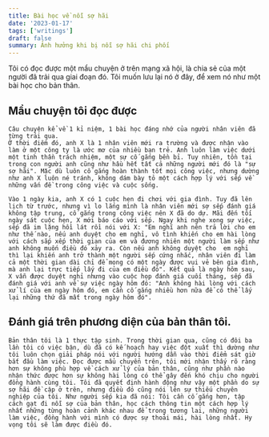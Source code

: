 ```yaml
---
title: Bài học về nỗi sợ hãi
date: '2023-01-17'
tags: ['writings']
draft: false
summary: Ảnh hưởng khi bị nỗi sợ hãi chi phối
---
```

Tôi có đọc được một mẩu chuyện ở trên mạng xã hội, là chia sẻ của một người đã trải qua giai đoạn đó.
Tôi muốn lưu lại nó ở đây, để xem nó như một bài học cho bản thân. 

## Mẩu chuyện tôi đọc được
    Câu chuyện kể về 1 kỉ niệm, 1 bài học đáng nhớ của người nhân viên đã từng trải qua. 
    Ở thời điểm đó, anh X là 1 nhân viên mới ra trường và được nhận vào làm ở một công ty là ước mơ của nhiều bạn trẻ. Anh luôn làm việc dưới một tinh thần trách nhiệm, một sự cố gắng bền bỉ. Tuy nhiên, tồn tại trong con người anh cũng như hầu hết tất cả những người mới đó là "sự sợ hãi". Mặc dù luôn cố gắng hoàn thành tốt mọi công việc, nhưng dường như anh X luôn né tránh, không dám bày tỏ một cách hợp lý với sếp về những vấn đề trong công việc và cuộc sống. 

    Vào 1 ngày kia, anh X có 1 cuộc hẹn đi chơi với gia đình. Tuy đã lên lịch từ trước, nhưng vì lo lắng mình là nhân viên mới sợ sếp đánh giá không tập trung, cố gắng trong công việc nên X đã do dự. Mãi đến tối ngày sát cuộc hẹn, X mới báo cáo với sếp. Ngay khi nghe xong sự việc, sếp đã im lặng hồi lát rồi nói với X: "Em nghĩ anh nên trả lời cho em như thế nào, nếu anh duyệt cho em nghỉ, vô tình khiến cho em hài lòng với cách sắp xếp thời gian của em và đương nhiên một người làm sếp như anh không muốn điều đó xảy ra. Còn nếu anh không duyệt cho  em nghỉ thì lại khiến anh trở thành một người sếp cứng nhắc, nhân viên đi làm cả một thời gian dài chỉ để mong có một ngày được vui vẻ bên gia đình, mà anh lại trực tiếp lấy đi của em điều đó". Kết quả là ngày hôm sau, X vẫn được duyệt nghỉ nhưng vào cuộc họp đánh giá cuối tháng, sếp đã đánh giá với anh về sự việc ngày hôm đó: "Anh không hài lòng với cách xử lí của em ngày hôm đó, em cần cố gắng nhiều hơn nữa để có thể lấy lại những thứ đã mất trong ngày hôm đó".

## Đánh giá trên phương diện của bản thân tôi. 
    Bản thân tôi là 1 thực tập sinh. Trong thời gian qua, cũng có đôi ba lần tôi có việc bận, dù đã có kế hoạch hay việc đột xuất thì dường như tôi luôn chọn giải pháp nói với người hướng dẫn vào thời điểm sát giờ bắt đầu làm việc. Đọc được mẩu chuyển trên, tôi mới nhận thấy rõ ràng hơn sự không phù hợp về cách xử lý của bản thân, cũng như phần nào nhận thức được hơn sự không hài lòng có thể gây đến khó chịu cho người đồng hành cùng tôi. Tôi đã quyết định hành động như vậy một phần do sự sợ hãi đề cập ở trên, nhưng điều đó cũng nói lên sự thiếu chuyên nghiệp của tôi. Như người sếp kia đã nói: Tôi cần cố gắng hơn, tập cách gạt đi nỗi sợ của bản thân, học cách thông tin một cách hợp lý nhất những từng hoàn cảnh khác nhau để trong tương lai, những người làm việc, đồng hành với mình có được sự thoải mái, hài lòng nhất. Hy vọng tôi sẽ làm được điều đó.

